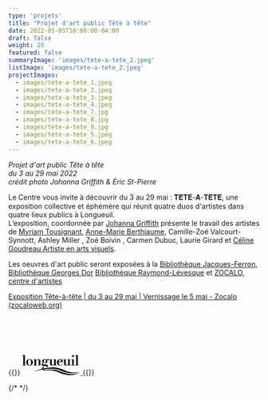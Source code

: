 ```yaml
---
type: 'projets'
title: "Projet d'art public Tête à tête"
date: 2022-05-05T10:00:00-04:00
draft: false
weight: 20
featured: false
summaryImage: 'images/tete-a-tete_2.jpeg'
listImage: 'images/tete-a-tete_2.jpeg'
projectImages:
  - images/tete-a-tete_1.jpeg
  - images/tete-a-tete_2.jpeg
  - images/tete-a-tete_3.jpeg
  - images/tete-a-tete_4.jpeg
  - images/tete-a-tete_7.jpg
  - images/tete-a-tete_8.jpg
  - images/tete-a-tete_9.jpg
  - images/tete-a-tete_5.jpeg
  - images/tete-a-tete_6.jpeg
---
```


_Projet d'art public Tête à tête   
du 3 au 29 mai 2022  
crédit photo Johanna Griffith & Éric St-Pierre_

Le Centre vous invite à découvrir du 3 au 29 mai :
𝐓𝐄̂𝐓𝐄-𝐀̀-𝐓𝐄̂𝐓𝐄, une exposition collective et éphémère qui réunit quatre duos d'artistes dans quatre lieux publics à Longueuil.  
L’exposition, coordonnée par [Johanna Griffith](https://www.facebook.com/johanna.griffith.art) présente le travail des artistes de [Myriam Tousignant](https://www.facebook.com/myriam.tousignant.5), [Anne-Marie Berthiaume](https://www.facebook.com/annemarie.berthiaume.9),
Camille-Zoé Valcourt-Synnott, Ashley Miller , Zoé Boivin , Carmen Dubuc, Laurie Girard et [Céline Goudreau Artiste en arts visuels](https://www.facebook.com/C%C3%A9line-Goudreau-Artiste-en-arts-visuels-514761722006733/).

Les oeuvres d'art public seront exposées à la [Bibliothèque Jacques-Ferron](https://www.facebook.com/pages/Biblioth%C3%A8que%20Jacques-Ferron/224492024252198/), [Bibliothèque Georges Dor](https://www.facebook.com/pages/Biblioth%C3%A8que%20Georges%20Dor/159011587459967/) [Bibliothèque Raymond-Lévesque](https://www.facebook.com/pages/Biblioth%C3%A8que%20Raymond-L%C3%A9vesque/196816173664822/) et [ZOCALO, centre d'artistes](https://www.facebook.com/zocalocentredartistes/)

[Exposition Tête-à-tête | du 3 au 29 mai | Vernissage le 5 mai - Zocalo (zocaloweb.org)](https://zocaloweb.org/exposition-tete-a-tete/?fbclid=IwAR3I7ioMM1aLn39bl9yBN7MFb_84pTpme3G1kYUjqJeBQVjUora4_zSa2dQ)

<YouTubeEmbed id="jngevmfQk8E" />

<PartnerLink 
  href="https://zocaloweb.org/"
  src={logoZocalo} 
  alt="Zocalo" 
  maxWidth="200px"
/>

<a class="logo--cal" href="https://www.conseildesartsdelongueuil.ca/" target="blank">Conseil des Arts de Longueuil</a>

{{<rawhtml>}}
<a href="https://longueuil.quebec">
<svg data-v-370c438f="" viewBox="0 0 117 40" width="117" height="40" xmlns="http://www.w3.org/2000/svg"><path d="M22.909 32.717c12.598-4.565 32.5-9.257 42.75-7.899 12.274 1.58 18.78 6.098 26.084 8.373 8.946 2.796 25.211.932 25.211.932a82.986 82.986 0 01-19.886 2.165c-10.373-.364-18.198-4.834-26.623-7.457-13.81-4.329-33.573.663-47.567 3.965l.031-.079zm-17.6-12.78V.016H0V.82h1.872v19.116H0v.805h7.181v-.805H5.31zm10.833-.127a2.89 2.89 0 00.905-1.295 6.486 6.486 0 00.353-1.848c0-.696.077-1.406.077-2.117 0-.711 0-1.406-.077-2.102a6.481 6.481 0 00-.352-1.832 2.89 2.89 0 00-.906-1.295 2.63 2.63 0 00-1.703-.49c-.6-.041-1.197.132-1.688.49a2.89 2.89 0 00-.905 1.295 6.48 6.48 0 00-.369 1.832v4.219c.047.634.187 1.257.415 1.848.178.51.49.959.905 1.295.491.357 1.088.531 1.688.49a2.63 2.63 0 001.703-.49h-.046zm1.044-11.28c.8.33 1.534.813 2.163 1.422a6.32 6.32 0 011.949 4.598 6.48 6.48 0 01-.506 2.543 6.461 6.461 0 01-1.443 2.07 6.854 6.854 0 01-2.163 1.421c-1.737.67-3.65.67-5.386 0a6.856 6.856 0 01-2.164-1.421 6.46 6.46 0 01-1.442-2.07 6.48 6.48 0 01-.507-2.543 6.318 6.318 0 011.95-4.598A6.854 6.854 0 0111.8 8.531a7.02 7.02 0 015.386 0zm19.011 11.407v-7.71a4.215 4.215 0 00-1.013-2.985 3.791 3.791 0 00-1.323-.855 3.706 3.706 0 00-1.546-.236 4.632 4.632 0 00-1.86.288 4.734 4.734 0 00-1.608 1.008 4.296 4.296 0 00-.798 1.043c-.2.363-.322.616-.399.79V8.404h-5.278v.806h1.795v10.727h-1.795v.805h7.043v-.805H27.65V14.17c-.012-.726.081-1.45.277-2.148.15-.569.399-1.103.736-1.58.283-.392.651-.71 1.074-.932.402-.2.843-.302 1.29-.3.235-.012.471.029.69.119.22.09.419.227.583.402.343.447.514 1.011.475 1.58v8.468h-1.734v.805h7.028v-.805l-1.872.158zm9.82-4.503c.266-.086.5-.25.676-.474a2.58 2.58 0 00.43-.995c.108-.567.16-1.144.153-1.722.025-.458.025-.917 0-1.374a2.992 2.992 0 00-.277-1.106 1.687 1.687 0 00-.644-.711 2.172 2.172 0 00-1.166-.269c-.4-.012-.796.08-1.151.269-.28.174-.512.419-.675.71a3.37 3.37 0 00-.322 1.012 7.14 7.14 0 000 1.153c-.016.651.035 1.303.153 1.943.085.39.241.76.46 1.09.18.24.435.407.722.474.291.08.589.116.89.11.3.01.6-.028.89-.11h-.139zm-2.363 6.636a13.246 13.246 0 01-1.826-.19 4.157 4.157 0 01-1.32-.49 3.193 3.193 0 01-1.043-.948 2.6 2.6 0 01-.414-1.532 2.33 2.33 0 010-.521 3.22 3.22 0 01.307-.87c.204-.39.462-.746.767-1.058a6.15 6.15 0 011.397-1.042 6.298 6.298 0 01-.568-.474 3.537 3.537 0 01-1.028-1.47 3.018 3.018 0 01-.184-1.105 3.917 3.917 0 01.368-1.675c.26-.54.632-1.014 1.09-1.39a4.895 4.895 0 011.718-.932 6.812 6.812 0 012.27-.348 5.264 5.264 0 012.164.395 7.32 7.32 0 011.535.932 7.948 7.948 0 011.365-1.027 2.905 2.905 0 011.535-.331c.44-.03.874.116 1.212.41.234.286.35.655.322 1.027a1.25 1.25 0 01-.322.9c-.247.23-.573.35-.905.332-.216.004-.43-.039-.63-.126a.785.785 0 01-.352-.269.815.815 0 01-.17-.347v-.3a1.067 1.067 0 000-.237c0-.142-.091-.206-.306-.206a.677.677 0 00-.384.127 5.443 5.443 0 00-.629.553c.138.19.277.363.43.616.296.55.436 1.174.399 1.8-.003.489-.097.971-.276 1.423a3.29 3.29 0 01-.86 1.28 4.35 4.35 0 01-1.534.947 6.72 6.72 0 01-2.348.348 7.464 7.464 0 01-1.98-.221 14.647 14.647 0 01-1.426-.459c-.398.21-.728.534-.951.932a2.091 2.091 0 00-.139.711c-.013.212.032.424.13.61.098.188.244.343.423.449.47.262 1.001.382 1.534.347h3.07c.68 0 1.359.075 2.025.222a4.834 4.834 0 011.688.726c2.853 1.99 1.227 4.17-.277 4.866a8.997 8.997 0 01-2.04.537c.287-.107.56-.25.813-.426.466-.3.767-.81.813-1.375 0-.49-.721-1.28-2.44-1.216l-3.023.095zm23.477-2.133V8.404h-5.248v.806h1.842v6.888c.005.471-.063.94-.2 1.39-.128.421-.325.816-.583 1.17-.246.32-.554.583-.905.773-.35.204-.748.308-1.151.3a1.495 1.495 0 01-.87-.12 1.548 1.548 0 01-.664-.59 3.239 3.239 0 01-.338-1.69V8.403h-5.31v.806h1.873v7.899a3.736 3.736 0 00.185 1.606c.178.514.466.98.843 1.364.863.64 1.915.953 2.977.885.423-.007.845-.06 1.258-.158.42-.11.827-.269 1.212-.474.37-.223.71-.494 1.013-.806.292-.318.517-.694.66-1.106v2.307h5.217v-.774l-1.81-.016zm10.342-8.594v-.711a2.865 2.865 0 00-.2-.853 1.81 1.81 0 00-.536-.711 1.681 1.681 0 00-1.044-.285 2.194 2.194 0 00-1.442.427c-.339.28-.603.644-.767 1.058-.167.452-.27.925-.307 1.406 0 .506-.092.98-.108 1.438h4.435l-.03-1.77zm-4.434 3.444c0 .652.03 1.3.092 1.943.04.613.192 1.213.445 1.77.232.522.598.97 1.059 1.295.583.37 1.264.546 1.948.505a3.948 3.948 0 001.872-.395c.474-.252.9-.59 1.258-.995.295-.299.539-.646.722-1.027.088-.179.165-.363.23-.553l.43.142a4.82 4.82 0 01-.476 1.17 3.926 3.926 0 01-.92 1.137 5.07 5.07 0 01-1.443.9 5.544 5.544 0 01-2.102.348 7.889 7.889 0 01-2.701-.443 6.416 6.416 0 01-2.194-1.295A5.67 5.67 0 0169.8 17.33a6.612 6.612 0 01-.537-2.764 6.088 6.088 0 01.506-2.418 6.33 6.33 0 011.381-2.085 7.245 7.245 0 012.118-1.517 5.99 5.99 0 012.547-.552c.661.004 1.318.11 1.949.315a5.035 5.035 0 011.764.98c.517.48.93 1.066 1.213 1.722.353.93.525 1.924.506 2.923h-8.21v.853zm22.188 5.15V8.404h-5.264v.806h1.842v6.888c0 .472-.072.941-.215 1.39-.122.424-.32.82-.583 1.17-.241.318-.544.582-.89.773a2.264 2.264 0 01-1.166.3 1.495 1.495 0 01-.87-.12 1.548 1.548 0 01-.665-.59 3.353 3.353 0 01-.337-1.69V8.403h-5.31v.806h1.873v7.899c-.053.542.011 1.09.19 1.604.177.514.463.98.838 1.366a4.509 4.509 0 002.992.885c.418-.008.835-.061 1.243-.158.42-.108.828-.269 1.212-.474a4.268 4.268 0 001.013-.806c.297-.316.527-.693.675-1.106v2.307h5.217v-.774l-1.796-.016zm8.071 0V8.388h-5.31v.806h1.873v10.743h-1.873v.805h7.151v-.805h-1.841zM100.152.584a1.92 1.92 0 012.479-.239c.376.262.653.65.783 1.097.131.448.106.928-.069 1.36a2 2 0 01-.89 1.006c-.401.219-.863.289-1.308.197a1.953 1.953 0 01-1.133-.701 2.058 2.058 0 01-.445-1.282 2.026 2.026 0 01.148-.78c.1-.248.248-.471.435-.658zm11.201 19.353V.016h-5.293V.82h1.872v19.116h-1.872v.805h7.165v-.805h-1.872z"></path><path d="M47.184 29.7c8.147-1.074 16.234-1.232 22.817.837 2.378.743 4.603 1.58 7.104 2.544 6.046 2.322 12.275 4.739 19.947 4.992A85.42 85.42 0 00117 36.035c-7.803 2.364-14.883 4.232-23.998 3.934-15.912-.522-22.188-8.326-34.755-9.353a52.618 52.618 0 00-10.94.237c-5.018.474-7.826-1.911-7.78-4.139.046-2.227 2.133-3.76 4.833-3.95a3.574 3.574 0 00-1.696 1.644 3.729 3.729 0 00-.332 2.373 3.657 3.657 0 001.176 2.07 3.472 3.472 0 002.172.865c.476.047.951.047 1.427 0"></path></svg>
</a>
{{</rawhtml>}}

{/* <style>
.logo--cal {
  display: block;
  text-indent: -9999px;
  width: 200px;
  height: 64px;
  background: url(images/cal_logo.svg);
  background-size: 200px 64px;
}
</style> */}